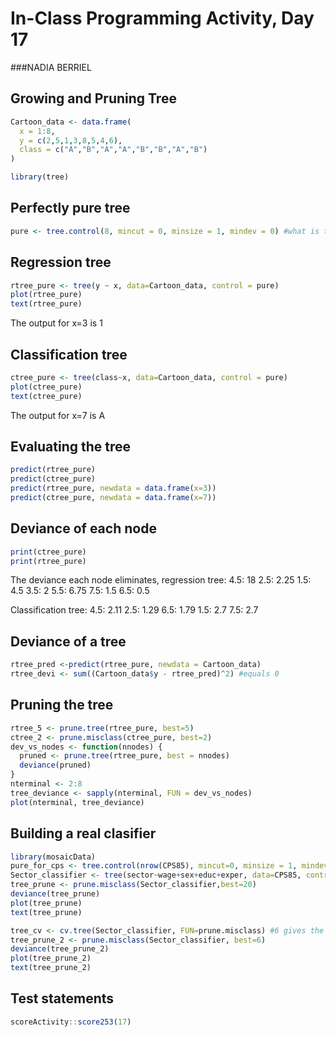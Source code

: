 # In-Class Programming Activity, Day 17

###NADIA BERRIEL


## Growing and Pruning Tree
```r
Cartoon_data <- data.frame(
  x = 1:8,
  y = c(2,5,1,3,8,5,4,6),
  class = c("A","B","A","A","B","B","A","B")
) 

library(tree)
```

## Perfectly pure tree
```r
pure <- tree.control(8, mincut = 0, minsize = 1, mindev = 0) #what is this?
```

## Regression tree
```r
rtree_pure <- tree(y ~ x, data=Cartoon_data, control = pure)
plot(rtree_pure)
text(rtree_pure)
```

The output for x=3 is 1

## Classification tree
```r
ctree_pure <- tree(class~x, data=Cartoon_data, control = pure)
plot(ctree_pure)
text(ctree_pure)
```

The output for x=7 is A

## Evaluating the tree
```r
predict(rtree_pure)
predict(ctree_pure)
predict(rtree_pure, newdata = data.frame(x=3))
predict(ctree_pure, newdata = data.frame(x=7))
```

## Deviance of each node
```r
print(ctree_pure)
print(rtree_pure)
```

The deviance each node eliminates, regression tree:
4.5: 18
2.5: 2.25
1.5: 4.5
3.5: 2
5.5: 6.75
7.5: 1.5
6.5: 0.5

Classification tree:
4.5: 2.11
2.5: 1.29
6.5: 1.79
1.5: 2.7
7.5: 2.7

## Deviance of a tree
```r
rtree_pred <-predict(rtree_pure, newdata = Cartoon_data)
rtree_devi <- sum((Cartoon_data$y - rtree_pred)^2) #equals 0

```

## Pruning the tree
```r
rtree_5 <- prune.tree(rtree_pure, best=5)
ctree_2 <- prune.misclass(ctree_pure, best=2)
dev_vs_nodes <- function(nnodes) {
  pruned <- prune.tree(rtree_pure, best = nnodes)
  deviance(pruned)
}
nterminal <- 2:8
tree_deviance <- sapply(nterminal, FUN = dev_vs_nodes)
plot(nterminal, tree_deviance)
```

## Building a real clasifier
```r
library(mosaicData)
pure_for_cps <- tree.control(nrow(CPS85), mincut=0, minsize = 1, mindev = 0)
Sector_classifier <- tree(sector~wage+sex+educ+exper, data=CPS85, control=pure_for_cps)
tree_prune <- prune.misclass(Sector_classifier,best=20)
deviance(tree_prune)
plot(tree_prune)
text(tree_prune)

tree_cv <- cv.tree(Sector_classifier, FUN=prune.misclass) #6 gives the best test error
tree_prune_2 <- prune.misclass(Sector_classifier, best=6)
deviance(tree_prune_2)
plot(tree_prune_2)
text(tree_prune_2)
```


## Test statements

```r
scoreActivity::score253(17)
```